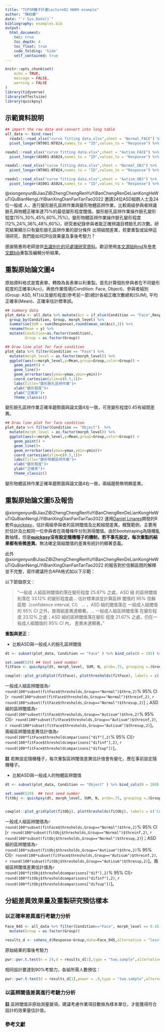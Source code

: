 ```yaml
---
title: "TCPSR種子計畫Lecture02 HW09 example"
author: "陳紹慶"
date: "`r Sys.Date()`"
bibliography: examples.bib
output:
  html_document:
    toc: true
    toc_depth: 4
    toc_float: true
    code_folding: 'hide'
    self_contained: true
---
```


```r
knitr::opts_chunk$set(
	echo = TRUE,
	message = FALSE,
	warning = FALSE
)
library(tidyverse)
library(effectsize)
library(quickpsy)
```



## 示範資料說明

```r
## import the raw data and convert into long table
all_data <- bind_rows(
  readxl::read_xlsx("curve fitting data.xlsx",sheet = "Normal_FACE") %>%
  pivot_longer(NT001:NT024,names_to = "ID",values_to = "Response") %>% bind_cols(Group = "NT",Condition = "Face"),

readxl::read_xlsx("curve fitting data.xlsx",sheet = "Autism_FACE") %>%
  pivot_longer(AS001:AS024,names_to = "ID",values_to = "Response") %>% bind_cols(Group = "ASD",Condition = "Face"),

readxl::read_xlsx("curve fitting data.xlsx",sheet = "Normal_OBJ") %>%
  pivot_longer(NT001:NT024,names_to = "ID",values_to = "Response") %>% bind_cols(Group = "NT",Condition = "Object"),

readxl::read_xlsx("curve fitting data.xlsx",sheet = "Autism_OBJ") %>%
  pivot_longer(AS001:AS024,names_to = "ID",values_to = "Response") %>% bind_cols(Group = "ASD",Condition = "Object"))

```

@xiongenyunBiJiaoZiBiZhengChengRenYuYiBanChengRenDeLianKongHeWuTiQuBianNengLiYiBianXingDianFanTanTao2022 邀請24位ASD組群人士及24位一般成 人，進行變形臉孔區辨作業與變形物體區辨作業，比較兩組參與者辨識臉孔與物體正確率達75%的最低變形程度閾值。變形臉孔區辨作業操作臉孔變形程度(15%,30%,45%,60%,75%)，變形物體區辨作業操作臉孔變形程度(12%,24%,36%,48%,60%)，研究者紀錄參與者能正確辨識目標臉孔的次數。研究結果顯示只有變形臉孔區辨作業的部分條件 出現組間差異，若要重製或延伸這項研究，我們能如何評估效果量及事後考驗力？

感謝簡惠玲老師提供[去識別化的可處理研究資料](curve fitting data.xlsx)。歡迎使用[本文源始Rmd](example.Rmd)及[參考文獻bib](examples.bib)重製及編輯分析結果。

## 重製原始論文圖4

原始資料格式是寬表單，轉換為長表單以利重製。首先計算個別參與者在不同變形程度的正確率(Acc)，再依作業情境(Condition: Face, Object)、參與者組別(Group: ASD, NT)以及變形程度(參考前一節)總計各組正確次數總和(SUM), 平均正確率(Mean)、正確率估計標準誤。

```r
## summary data
plot_data <- all_data %>% mutate(Acc = if_else(Condition == "Face",Response/8,Response/12)) %>%
  group_by(Condition, Group, morph_level) %>%
  summarise(SUM = sum(Response),round(mean_se(Acc),3)) %>%
  rename(Mean = y) %>%
  mutate(Condition=as.factor(Condition),
         Group = as.factor(Group))
```

```r
## Draw line plot for face condition
plot_data %>% filter(Condition == "Face") %>%
  mutate(morph_level = as.factor(morph_level)) %>%
  ggplot(aes(x=morph_level,y=Mean,group=Group,color=Group)) +
    geom_point() +
    geom_line()+
    geom_errorbar(aes(ymax=ymax,ymin=ymin))+
    coord_cartesian(ylim=c(0.5,1))+
    labs(title="變形臉孔區辨作業")+
    xlab("變形程度")+
    ylab("正確率")+
    theme_classic()
```

變形臉孔區辨作業正確率趨勢圖與論文圖4左一致，可見變形程度0.45有組間差異。

```r
## Draw line plot for face condition
plot_data %>% filter(Condition == "Object")  %>%
  mutate(morph_level = as.factor(morph_level)) %>%
  ggplot(aes(x=morph_level,y=Mean,group=Group,color=Group)) +
    geom_point() +
    geom_line()+
    geom_errorbar(aes(ymax=ymax,ymin=ymin))+
    coord_cartesian(ylim=c(0.5,1))+
    labs(title="變形物體區辨作業")+
    xlab("變形程度")+
    ylab("正確率")+
    theme_classic()
```

變形物體區辨作業正確率趨勢圖與論文圖4右一致，兩組趨勢無明顯差異。

## 重製原始論文圖5及報告

@xiongenyunBiJiaoZiBiZhengChengRenYuYiBanChengRenDeLianKongHeWuTiQuBianNengLiYiBianXingDianFanTanTao2022 運用[Daniel Linares](https://www.dlinares.org/)開發的R套件[quickpsy](http://dlinares.org/quickpsy.html)，估計兩組參與者的區辨閾值及比較組間差異。概覽範例，主要用於估計及比較同一位參與者在兩種條件分別測得閾值。由於bootstraping為隨機亂數抽樣，但是**[quickpsy](http://dlinares.org/quickpsy.html)沒有設定隨機種子的機制，若不事先設定，每次重製的結果都有些微差異**。無法確定兩組閾值的差異有統計的顯著意義。

此外 @xiongenyunBiJiaoZiBiZhengChengRenYuYiBanChengRenDeLianKongHeWuTiQuBianNengLiYiBianXingDianFanTanTao2022 的報告對於信賴區間的解釋並不完整，寫作建議符合APA格式如以下示範：

以下節錄原文：

> "一般成 人組區辨閾值約落在變形程度 25.87% 之處，ASD 組 的區辨閾值則落在 33.12% 的變形程度處... 估計標準誤並計算區辨 閾值的 95% 信賴區間（confidence interval, CI） ... ，ASD 組的閾值落在 一般成人組閾值的 95% CI 之外，故兩組差異達顯著。... 一般成人組區辨閾值落 在變形程度 23.12% 之處；ASD 組的區辨閾值落在變形 程度 21.67% 之處，仍在一般成人組閾值的 95% CI 內， 差異未達顯著。"


**重製與更正**：

- 比較ASD與一般成人的臉孔區辨閾值

```r
dt <- subset(plot_data, Condition == "Face" ) %>% bind_cols(N = 192) %>% mutate(Group=as.character(Group) )

set.seed(529) ## test seed number
fitFace <- quickpsy(dt, morph_level, SUM, N, prob=.75, grouping =.(Group), fun = weibull_fun) ## some outputs are embedded in text, see the source Rmd.

cowplot::plot_grid(plot(fitFace), plotthresholds(fitFace), labels = c('Curve', 'Threshold'))
```

一般成人組區辨閾值為`r round(100*subset(fitFace$thresholds,Group=="Normal")$thre,2)`% 95% CI [`r round(100*subset(fitFace$thresholds,Group=="Normal")$threinf,2)`, `r round(100*subset(fitFace$thresholds,Group=="Normal")$thresup,2)`]；ASD組的區辨閾值為`r round(100*subset(fitFace$thresholds,Group=="Autisum")$thre,2)`% 95% CI[`r round(100*subset(fitFace$thresholds,Group=="Autisum")$threinf,2)`, `r round(100*subset(fitFace$thresholds,Group=="Autisum")$thresup,2)`]。兩組區辨閾值差異估計值為`r round(100*fitFace$thresholdcomparisons["dif"],2)`% 95% CI[`r round(100*fitFace$thresholdcomparisons["difinf"],2)`, `r round(100*fitFace$thresholdcomparisons["difsup"])`]。

**註** 若無設定隨機種子，每次重製區辨閾值差異估計值會有變化，應在事前設定隨機種子。

- 比較ASD與一般成人的物體區辨閾值


```r
dt <- subset(plot_data, Condition == "Object" ) %>% bind_cols(N = 288) %>% mutate(Condition=as.character(Condition),Group=as.character(Group))

set.seed(529)  ## test seed number
fitObj <- quickpsy(dt, morph_level, SUM, N, prob=.75, grouping =.(Group), fun = weibull_fun) ## some outputs are embedded in text, see the source Rmd.


cowplot::plot_grid(plot(fitObj), plotthresholds(fitObj), labels = c('Curve', 'Threshold'))

```


一般成人組區辨閾值為`r round(100*subset(fitFace$thresholds,Group=="Normal")$thre,2)`% 95% CI [`r round(100*subset(fitObj$thresholds,Group=="Normal")$threinf,2)`, `r round(100*subset(fitObj$thresholds,Group=="Normal")$thresup,2)`]；ASD組的區辨閾值為`r round(100*subset(fitObj$thresholds,Group=="Autisum")$thre,2)`% 95% CI[`r round(100*subset(fitFace$thresholds,Group=="Autisum")$threinf,2)`, `r round(100*subset(fitObj$thresholds,Group=="Autisum")$thresup,2)`]。兩組區辨閾值差異估計值為`r round(100*fitObj$thresholdcomparisons["dif"],2)`% 95% CI[`r round(100*fitObj$thresholdcomparisons["difinf"],2)`, `r round(100*fitObj$thresholdcomparisons["difsup"])`]。



## 分組差異效果量及重製研究預估樣本

### 以正確率差異進行考驗力分析

```r
Face_045 <- all_data %>% filter(Condition=="Face", morph_level == 0.45) %>%
  mutate(Group = as.factor(Group))

results_d <- cohens_d(Response~Group,data=Face_045,alternative = "less") %>% unlist  ## -0.78 95%CI [-Inf, -0.28]
```

原始結果的事後考驗力

```r
pwr::pwr.t.test(n = 24,d = results_d[1],type = "two.sample",alternative = "less")
```

相同設計要達到90%考驗力，各組所需人數預估：

```r
pwr::pwr.t.test(d = results_d[1],power = .9,type = "two.sample",alternative = "less")
```

### 以區辨閾值差異進行考驗力分析

**註** 區辨閾值非原始測量變項，建議考慮作業項目數做為樣本單位，才能獲得符合設計的效果量估計值。

### 參考文獻